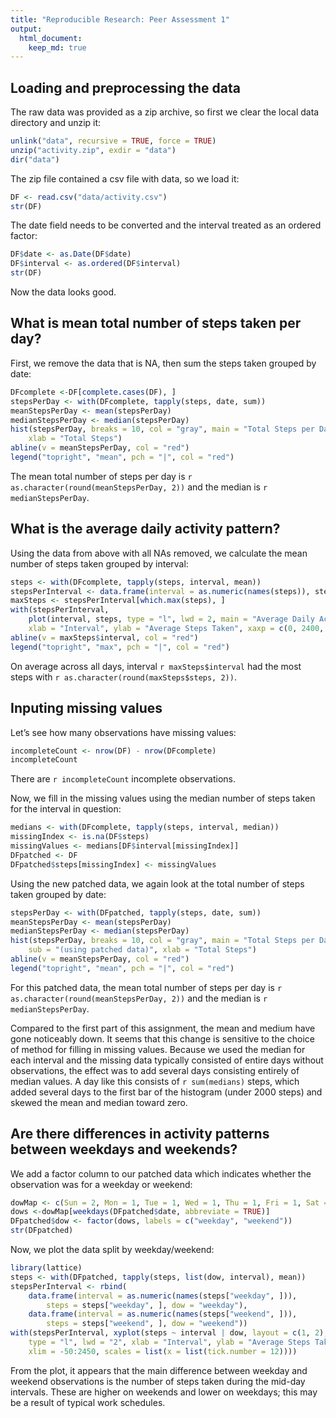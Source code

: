```yaml
---
title: "Reproducible Research: Peer Assessment 1"
output:
  html_document:
    keep_md: true
---
```


## Loading and preprocessing the data

The raw data was provided as a zip archive, so first we clear the local data
directory and unzip it:

```r
unlink("data", recursive = TRUE, force = TRUE)
unzip("activity.zip", exdir = "data")
dir("data")
```

The zip file contained a csv file with data, so we load it:

```r
DF <- read.csv("data/activity.csv")
str(DF)
```

The date field needs to be converted and the interval treated as an ordered factor:

```r
DF$date <- as.Date(DF$date)
DF$interval <- as.ordered(DF$interval)
str(DF)
```

Now the data looks good.

## What is mean total number of steps taken per day?

First, we remove the data that is NA, then sum the steps taken grouped by date:

```r
DFcomplete <-DF[complete.cases(DF), ]
stepsPerDay <- with(DFcomplete, tapply(steps, date, sum))
meanStepsPerDay <- mean(stepsPerDay)
medianStepsPerDay <- median(stepsPerDay)
hist(stepsPerDay, breaks = 10, col = "gray", main = "Total Steps per Day",
    xlab = "Total Steps")
abline(v = meanStepsPerDay, col = "red")
legend("topright", "mean", pch = "|", col = "red")
```

The mean total number of steps per day is
`r as.character(round(meanStepsPerDay, 2))` and the median is
`r medianStepsPerDay`.

## What is the average daily activity pattern?

Using the data from above with all NAs removed, we calculate the mean number of
steps taken grouped by interval:

```r
steps <- with(DFcomplete, tapply(steps, interval, mean))
stepsPerInterval <- data.frame(interval = as.numeric(names(steps)), steps)
maxSteps <- stepsPerInterval[which.max(steps), ]
with(stepsPerInterval,
    plot(interval, steps, type = "l", lwd = 2, main = "Average Daily Activity",
    xlab = "Interval", ylab = "Average Steps Taken", xaxp = c(0, 2400, 6)))
abline(v = maxSteps$interval, col = "red")
legend("topright", "max", pch = "|", col = "red")
```

On average across all days, interval `r maxSteps$interval` had the most steps
with `r as.character(round(maxSteps$steps, 2))`.

## Inputing missing values

Let's see how many observations have missing values:

```r
incompleteCount <- nrow(DF) - nrow(DFcomplete)
incompleteCount
```

There are `r incompleteCount` incomplete observations.

Now, we fill in the missing values using the median number of steps taken for
the interval in question:

```r
medians <- with(DFcomplete, tapply(steps, interval, median))
missingIndex <- is.na(DF$steps)
missingValues <- medians[DF$interval[missingIndex]]
DFpatched <- DF
DFpatched$steps[missingIndex] <- missingValues
```

Using the new patched data, we again look at the total number of steps taken
grouped by date:

```r
stepsPerDay <- with(DFpatched, tapply(steps, date, sum))
meanStepsPerDay <- mean(stepsPerDay)
medianStepsPerDay <- median(stepsPerDay)
hist(stepsPerDay, breaks = 10, col = "gray", main = "Total Steps per Day",
    sub = "(using patched data)", xlab = "Total Steps")
abline(v = meanStepsPerDay, col = "red")
legend("topright", "mean", pch = "|", col = "red")
```

For this patched data, the mean total number of steps per day is
`r as.character(round(meanStepsPerDay, 2))` and the median is
`r medianStepsPerDay`.

Compared to the first part of this assignment, the mean and medium have gone
noticeably down. It seems that this change is sensitive to the choice of method
for filling in missing values.  Because we used the median for each interval
and the missing data typically consisted of entire days without observations,
the effect was to add several days consisting entirely of median values. A day
like this consists of `r sum(medians)` steps, which added several days to the
first bar of the histogram (under 2000 steps) and skewed the mean and median
toward zero.

## Are there differences in activity patterns between weekdays and weekends?

We add a factor column to our patched data which indicates whether the
observation was for a weekday or weekend:

```r
dowMap <- c(Sun = 2, Mon = 1, Tue = 1, Wed = 1, Thu = 1, Fri = 1, Sat = 2)
dows <-dowMap[weekdays(DFpatched$date, abbreviate = TRUE)]
DFpatched$dow <- factor(dows, labels = c("weekday", "weekend"))
str(DFpatched)
```

Now, we plot the data split by weekday/weekend:

```r
library(lattice)
steps <- with(DFpatched, tapply(steps, list(dow, interval), mean))
stepsPerInterval <- rbind(
    data.frame(interval = as.numeric(names(steps["weekday", ])),
        steps = steps["weekday", ], dow = "weekday"),
    data.frame(interval = as.numeric(names(steps["weekend", ])),
        steps = steps["weekend", ], dow = "weekend"))
with(stepsPerInterval, xyplot(steps ~ interval | dow, layout = c(1, 2),
    type = "l", lwd = "2", xlab = "Interval", ylab = "Average Steps Taken",
    xlim = -50:2450, scales = list(x = list(tick.number = 12))))
```

From the plot, it appears that the main difference between weekday and weekend
observations is the number of steps taken during the mid-day intervals. These
are higher on weekends and lower on weekdays; this may be a result of typical
work schedules.

